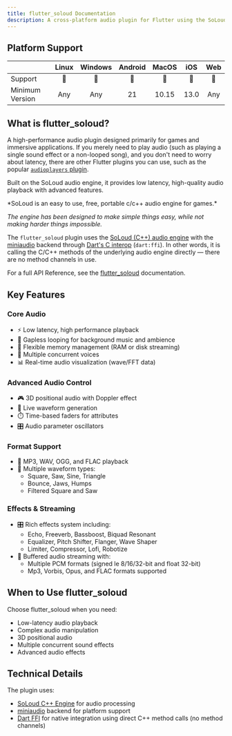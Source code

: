 ```yaml
---
title: flutter_soloud Documentation
description: A cross-platform audio plugin for Flutter using the SoLoud audio engine
---
```


## Platform Support

||Linux|Windows|Android|MacOS|iOS|Web|
|-|:-:|:-:|:-:|:-:|:-:|:-:|
|Support|💙|💙|💙|💙|💙|💙|
|Minimum Version|Any|Any|21|10.15|13.0|Any|

## What is flutter_soloud?

A high-performance audio plugin designed primarily for games and immersive applications. 
If you merely need to play audio (such as playing a single sound effect or a non-looped song), and you don't need to worry about latency, there are other Flutter plugins you can use, such as the popular [`audioplayers` plugin](https://pub.dev/packages/audioplayers).

Built on the SoLoud audio engine, it provides low latency, high-quality audio playback with advanced features.

<Card title="from the underlying engine's homepage" href="https://solhsa.com/soloud/index.html">
*SoLoud is an easy to use, free, portable c/c++ audio engine for games.*

*The engine has been designed to make simple things easy, while not making harder things impossible.*
</Card>

The `flutter_soloud` plugin uses the [SoLoud (C++) audio engine](https://solhsa.com/soloud/) with the [miniaudio](https://miniaud.io/) backend through [Dart's C interop](https://dart.dev/interop/c-interop) (`dart:ffi`).
In other words, it is calling the C/C++ methods of the underlying audio engine directly — there are no method channels in use.

For a full API Reference, see the [flutter_soloud](https://pub.dev/documentation/flutter_soloud/latest/flutter_soloud/) documentation.

## Key Features

### Core Audio
- ⚡ Low latency, high performance playback
- 🔄 Gapless looping for background music and ambience
- 💾 Flexible memory management (RAM or disk streaming)
- 🎵 Multiple concurrent voices
- 📊 Real-time audio visualization (wave/FFT data)

### Advanced Audio Control
- 🎮 3D positional audio with Doppler effect
- 🌊 Live waveform generation
- ⏱️ Time-based faders for attributes
- 🎛️ Audio parameter oscillators

### Format Support
- 🎵 MP3, WAV, OGG, and FLAC playback
- 🌊 Multiple waveform types:
  - Square, Saw, Sine, Triangle
  - Bounce, Jaws, Humps
  - Filtered Square and Saw

### Effects & Streaming
- 🎛️ Rich effects system including:
  - Echo, Freeverb, Bassboost, Biquad Resonant
  - Equalizer, Pitch Shifter, Flanger, Wave Shaper
  - Limiter, Compressor, Lofi, Robotize
- 🔄 Buffered audio streaming with:
  - Multiple PCM formats (signed le 8/16/32-bit and float 32-bit)
  - Mp3, Vorbis, Opus, and FLAC formats supported

## When to Use flutter_soloud

Choose flutter_soloud when you need:
- Low-latency audio playback
- Complex audio manipulation
- 3D positional audio
- Multiple concurrent sound effects
- Advanced audio effects

## Technical Details

The plugin uses:
- [SoLoud C++ Engine](https://solhsa.com/soloud/) for audio processing
- [miniaudio](https://miniaud.io/) backend for platform support
- [Dart FFI](https://dart.dev/interop/c-interop) for native integration using direct C++ method calls (no method channels)